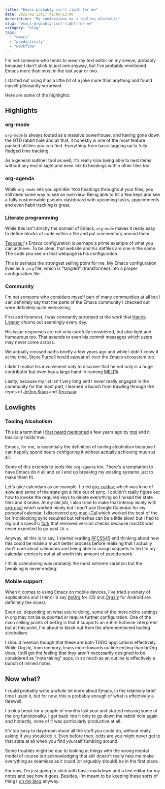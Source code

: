 ```yaml
---
title: "Emacs probably isn't right for me"
date: 2021-02-13T17:41:00+13:00
description: "My confessions as a tooling alcoholic"
slug: "emacs-probably-isnt-right-for-me"
category: "blog"
tags:
  - "emacs"
  - "productivity"
  - "workflow"
---
```


I'm not someone who tends to wear my text editor on my sleeve, probably because I don't stick to just one anyway, but I've probably mentioned Emacs more than most in the last year or two.

I started out using it as a little bit of a joke more than anything and found myself pleasantly surprised.

Here are some of the highlights:

## Highlights

### org-mode

`org-mode` is always touted as a massive powerhouse, and having gone down the GTD rabbit hole and all that, it honestly is one of the most feature packed utilities you can find. Everything from basic tagging up to fully fledged time tracking.

As a general outliner tool as well, it's really nice being able to nest items without any end in sight and even link to headings within other files too.

### org-agenda

While `org-mode` lets you sprinkle `TODO` headings throughout your files, you still need some way to see an overview. Being able to hit a few keys and see a fully customisable pseudo-dashboard with upcoming tasks, appointments and even habit tracking is great.

### Literate programming

While this isn't strictly the domain of Emacs, `org-mode` makes it really easy to define blocks of code within a file and put commentary around them.

[Tecosaur](https://tecosaur.github.io/emacs-config/config.html)'s Emacs configuration is perhaps a prime example of what you can achieve. To be clear, that website and his dotfiles are one in the same. The code you see on that webpage **is** his configuration.

This is perhaps the strongest selling point for me. My Emacs configuration lives as a `.org` file, which is "tangled" (transformed) into a proper configuration file.

### Community

I'm not someone who considers myself part of many communities at all but I can definitely say that the parts of the Emacs community I checked out were definitely quite welcoming.

First and foremost, I was constantly surprised at the work that [Henrik Lissner](https://github.com/hlissner/doom-emacs) churns out seemingly every day.

His issue responses are not only carefully considered, but also light and humourous too. That extends to even his commit messages which users may never come across.

We actually crossed paths briefly a few years ago and while I didn't know it at the time, [Steve Purcell](https://twitter.com/sanityinc) would appear all over the Emacs ecosystem too.

I didn't realise his involvement only to discover that he not only is a huge contributor but even has a large hand in running [MELPA](https://melpa.org/#/)

Lastly, because my list isn't very long and I never really engaged in the community for the most part, I learned a bunch from trawling through the repos of [Jethro Kuan](https://github.com/jethrokuan) and [Tecosaur](https://github.com/tecosaur/).

## Lowlights

### Tooling Alcoholism

This is a term that I [first heard mentioned](https://youtu.be/dIjKJjzRX_E?t=82) a few years ago by [mpj](https://about.me/mpj) and it basically holds true.

Emacs, for me, is essentially the definition of tooling alcoholism because I can happily spend hours configuring it without actually achieving much at all.

Some of this extends to tools like `org-agenda` too. There's a temptation to have Emacs do it all and so I end up breaking my existing systems just to make them fit.

Let's take calendars as an example. I tried [org-caldav](https://github.com/dengste/org-caldav), which was kind of slow and some of the state got a little out of sync. I couldn't really figure out how to invoke the required keys to delete everything so I nuked the state files and it broke. At my old job, I also tried to make that interop nicely with [org-gcal](https://github.com/myuhe/org-gcal.el) which worked nicely but I don't use Google Calendar for my personal calendar. I discovered [org-mac-iCal](https://github.com/ndw/org-mac-iCal) which worked the best of the lot (no blocking sync required but refreshes can be a little slow) but I had to dig out a specific [fork](https://github.com/terjesannum/org-mac-iCal) that removed version checks because macOS was never expected to go past `10.x`.

Anyway, all this is to say, I started reading [RFC5545](https://tools.ietf.org/html/rfc5545) and thinking about how this could be made a much better process before realising that I actually don't care about calendars and being able to assign snippets to text to my calendar entries is not at all worth this amount of pseudo work.

I think calendaring was probably the most extreme variation but the tweaking is never ending.

### Mobile support

When it comes to using Emacs on mobile devices, I've tried a variety of applications and I think I'd say [beOrg](https://beorgapp.com/) for iOS and [Orgzly](https://github.com/orgzly/orgzly-android) for Android are definitely the nicest.

Even so, depending on what you're doing, some of the more niche settings in org may not be supported or require further configuration. One of the main selling points of beOrg is that it supports an entire Scheme interpreter but at this point, I'm about to black out from the aforementioned tooling alcoholism.

I should mention though that these are both TODO applications effectively. While Orgzly, from memory, leans more towards outline editing than beOrg does, I still got the feeling that they aren't necessarily designed to be considered as "note taking" apps, in so much as an outline is effectively a bunch of inlined notes.

## Now what?

I could probably write a whole lot more about Emacs, in the relatively brief time I used it, but for now, this is probably enough of what is effectively a farewell.

I took a break for a couple of months last year and started missing some of the org functionality. I got back into it only to go down the rabbit hole again and honestly, none of it was particularly productive at all.

It's too easy to daydream about all the stuff you could do, without really asking if you should do it. Even before then, odds are you might never get to that state at all when you find yourself fumbling around.

Some troubles might be due to looking at things with the wrong mental model of course but acknowledging that still doesn't really help me make everything as seamless as it could (or arguably should) be in the first place.

For now, I'm just going to stick with basic markdown and a text editor for my notes and see how it goes. Besides, I'm meant to be keeping these sorts of things [on my blog](/blog/zettelkasten-blog-a-good-idea/) anyway.
